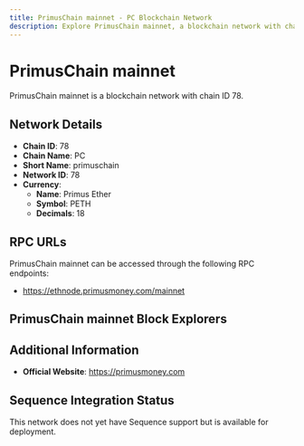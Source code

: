 ```yaml
--- 
title: PrimusChain mainnet - PC Blockchain Network
description: Explore PrimusChain mainnet, a blockchain network with chain ID 78. Learn about its native currency, Primus Ether, and how to interact with the network.
---
```


# PrimusChain mainnet

PrimusChain mainnet is a blockchain network with chain ID 78.

## Network Details

- **Chain ID**: 78
- **Chain Name**: PC
- **Short Name**: primuschain
- **Network ID**: 78
- **Currency**: 
  - **Name**: Primus Ether
  - **Symbol**: PETH
  - **Decimals**: 18

## RPC URLs

PrimusChain mainnet can be accessed through the following RPC endpoints:

- https://ethnode.primusmoney.com/mainnet

## PrimusChain mainnet Block Explorers



## Additional Information

- **Official Website**: https://primusmoney.com

## Sequence Integration Status

This network does not yet have Sequence support but is available for deployment.
